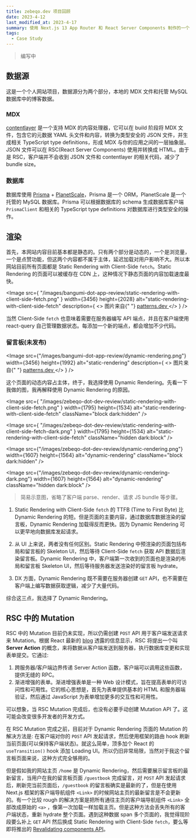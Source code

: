 ```yaml
---
title: zebeqo.dev 项目回顾
date: 2023-4-12
last_modified_at: 2023-4-17
summary: 使用 Next.js 13 App Router 和 React Server Components 制作的一个全栈个人网站，数据源来自本地的 MDX 文件和托管 MySQL 数据库中的博客数据。
tags:
  - Case Study
---
```


> 编写中

## 数据源

这是一个个人网站项目，数据源分为两个部分，本地的 MDX 文件和托管 MySQL 数据库中的博客数据。

### MDX

[contentlayer](https://www.contentlayer.dev/) 是一个支持 MDX 的内容处理器，它可以在 build 阶段将 MDX 文件，包含它的元数据 YAML 头文件和内容，转换为类型安全的 JSON 文件，并生成相关 TypeScript type definitions，形成 MDX 与你的应用之间的一层抽象层。JSON 文件可以在 RSC(React Server Components) 使用并转换成 HTML。由于是 RSC，客户端并不会收到 JSON 文件和 contentlayer 的相关代码，减少了 bundle size。

### 数据库

数据库使用 [Prisma](https://www.prisma.io/) + [PlanetScale](https://planetscale.com/)，Prisma 是一个 ORM，PlanetScale 是一个托管的 MySQL 数据库。Prisma 可以根据数据库的 schema 生成数据库客户端 `PrismaClient` 和相关的 TypeScript type definitions 对数据库进行类型安全的操作。

## 渲染

首先，本网站内容目前基本都是静态的。只有两个部分是动态的，一个是浏览量，一个是点赞功能，但这两个内容都不属于主体，延迟加载对用户影响不大。所以本网站目前所有页面都是 Static Rendering with Client-Side `fetch`。Static Rendering 的页面可以被缓存在 CDN 上，这种情况下静态页面的内容加载速度最快。

<Image
  src={
    "/images/bangumi-dot-app-review/static-rendering-with-client-side-fetch.png"
  }
  width={3456}
  height={2028}
  alt="static-rendering-with-client-side-fetch"
  description={
    <>
      图片来自{" "}
      <a
        target="_blank"
        href="https://www.patterns.dev/posts/rendering-patterns"
      >
        patterns.dev
      </a>
    </>
  }
/>

当然 Client-Side `fetch` 也意味着需要在服务器编写 API 端点，并且在客户端使用 react-query 自己管理数据状态。每添加一个新的端点，都会增加不少代码。

### 留言板(未发布)

<Image
  src={"/images/bangumi-dot-app-review/dynamic-rendering.png"}
  width={3456}
  height={1992}
  alt="static-rendering"
  description={
    <>
      图片来自{" "}
      <a
        target="_blank"
        href="https://www.patterns.dev/posts/rendering-patterns"
      >
        patterns.dev
      </a>
    </>
  }
/>

这个页面的动态内容占主体，终于，我选择使用 Dynamic Rendering。先看一下我做的图，我再解释使用 Dynamic Rendering 的原因。

<Image
  src={
    "/images/zebeqo-dot-dev-review/static-rendering-with-client-side-fetch.png"
  }
  width={1795}
  height={1534}
  alt="static-rendering-with-client-side-fetch"
  className="block dark:hidden"
/>

<Image
  src={
    "/images/zebeqo-dot-dev-review/static-rendering-with-client-side-fetch-dark.png"
  }
  width={1795}
  height={1534}
  alt="static-rendering-with-client-side-fetch"
  className="hidden dark:block"
/>

<Image
  src={"/images/zebeqo-dot-dev-review/dynamic-rendering.png"}
  width={1607}
  height={1564}
  alt="dynamic-rendering"
  className="block dark:hidden"
/>

<Image
  src={"/images/zebeqo-dot-dev-review/dynamic-rendering-dark.png"}
  width={1607}
  height={1564}
  alt="dynamic-rendering"
  className="hidden dark:block"
/>

> 简易示意图，省略了客户端 parse、render、请求 JS bundle 等步骤。

1. Static Rendering with Client-Side `fetch` 的 TTFB (Time to First Byte) 比 Dynamic Rendering 的短。但是页面的主要内容，通过数据库数据渲染的留言板，Dynamic Rendering 加载得反而更快。因为 Dynamic Rendering 可以更早地向数据库发起请求。

2. 从 UI 上来说，两者没有任何区别。Static Rendering 中预渲染的页面包括布局和留言板的 Skeleton UI，然后等待 Client-Side `fetch` 获取 API 数据后渲染留言板。Dynamic Rendering 中，客户端第一次收到的页面也是渲染的布局和留言板 Skeleton UI，然后等待服务器发送渲染好的留言板 hydrate。

3. DX 方面，Dynamic Rendering 既不需要在服务器创建 `GET` API，也不需要在客户端上编写数据获取逻辑，减少了大量代码。

综合这三点，我选择了 Dynamic Rendering。

## RSC 中的 Mutation

<Tweet id="1647211603673194501" />

RSC 中的 Mutation 目前仍未实现，所以仍需创建 `POST` API 用于客户端发送请求来 Mutation。根据 React 最新的 [blog](https://react.dev/blog/2023/03/22/react-labs-what-we-have-been-working-on-march-2023#react-server-components) 透露的信息显示，RSC 将提出一个叫 **Server Action** 的概念，来将数据从客户端发送到服务器，执行数据库变更和实现表单提交。它通过:

1. 跨服务器/客户端边界传递 Server Action 函数，客户端可以调用这些函数，提供无缝的 RPC。
2. 渐进增强的表单。渐进增强表单是一种 Web 设计模式，旨在提高表单的可访问性和可用性。它的核心思想是，首先为表单提供基本的 HTML 和服务器端验证，然后通过 JavaScript 为表单增加更多的交互性和可用性。

可以想象，当 RSC Mutation 完成后，也没有必要手动创建 Mutation API 了。这可能会改变很多开发者的开发方式。

在 RSC Mutation 完成之前，目前对于 Dynamic Rendering 页面的 Mutation 的解决方法是: 在客户端对你的 `POST` API 发起请求，然后使用框架的路由 hook 刷新当前页面(可以保持客户端状态)。就这么简单，顶多加个 React 的 `useTransition()` hook 添加 Loading UI。所以仍旧非常局限，当然对于我这个留言板页面来说，这种方式完全够用的。

但是假如我的网站主页 `/home` 是 Dynamic Rendering，然后需要展示留言板的最新留言，当用户在我的留言板页面 `/guestbook` 完成留言，对 `POST` API 发起请求后，刷新完当前页面后，`/guestbook` 的留言板确实是最新的了，但是在使用 Next.js 框架的客户端导航组件 `<Link>` 的时候网站主页的最新留言是不会更新的。有一个比较 rough 的解决方案是把所有通往主页的客户端导航组件 `<Link>` 全部改成原始的 `<a>` ，像第一次加载一样加载主页。但是这种方法会丢失所有的客户端状态，重新 hydrate 整个页面。遇到这种数据 span 多个页面的，我觉得现阶段要么补上 `GET` API 然后换成 Static Rendering with Client-Side `fetch`，要么等即将推出的 [Revalidating components API](https://vercel.com/blog/vercel-cache-api-nextjs-cache#revalidating-components-with-cache-tags)。
